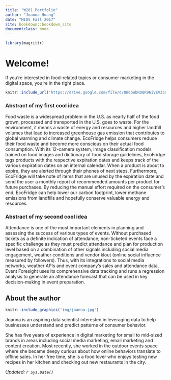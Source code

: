 ```yaml
---
title: "W201 Portfolio"
author: "Joanna Huang"
date: "MIDS Fall 2017"
site: bookdown::bookdown_site
documentclass: book
---
```


<!-- This won't be displayed but it will initialize your R session. Add any R libraries you need here. -->
```r
library(magrittr)
```


# Welcome!
If you're interested in food-related topics or consumer marketing in the digital space, you're in the right place.


<!-- Below this line is just examples of how you can embed video from Google Drive. First you have to enable sharing, then just get the object ID which is that long string between d/ and /preview and will also be appended to any sharing link you generate for your video. -->
<p>
```r
knitr::include_url('https://drive.google.com/file/d/0B6bobRDQR96iVEV3SXJJal9CczQ/preview')
```

### Abstract of my first cool idea

Food waste is a widespread problem in the U.S. as nearly half of the food grown, processed and transported in the U.S. goes to waste. For the environment, it means a waste of energy and resources and higher landfill volumes that lead to increased greenhouse gas emission that contributes to global warming and climate change. EcoFridge helps consumers reduce their food waste and become more conscious on their actual food consumption. With its 12-camera system, image classification models trained on food images and dictionary of food storage guidelines, EcoFridge tags products with the respective expiration dates and keeps track of the various expiration dates on an internal calendar. When a product is about to expire, they are alerted through their phones of next steps. Furthermore, EcoFridge will take note of items that are unused by the expiration date and send the user a monthly report of recommended amounts per product for future purchases. By reducing the manual effort required on the consumer’s end, EcoFridge can help lower our carbon footprint, lower methane emissions from landfills and hopefully conserve valuable energy and resources.

### Abstract of my second cool idea

Attendance is one of the most important elements in planning and assessing the success of various types of events. Without purchased tickets as a definite indication of attendance, non-ticketed events face a specific challenge as they must predict attendance and plan for production level based on a combination of other signals including social media engagement, weather conditions and vendor klout (online social influence measured by followers). Thus, with its integrations to social media networks, weather APIs and event company's sales and attendance data, Event Foresight uses its comprehensive data tracking and runs a regression analysis to generate an attendance forecast that can be used in key decision-making in event preparation.

## About the author

<!-- You can include images saved within your repo... -->
```r
knitr::include_graphics('img/joanna.jpg')
```
Joanna is an aspiring data scientist interested in leveraging data to help businesses understand and predict patterns of consumer behavior.

She has five years of experience in digital marketing for small to mid-sized brands in areas including social media marketing, email marketing and content creation. Most recently, she worked in the outdoor events space where she became deepy curious about how online behaviors translate to offline sales. In her free time, she is a food lover who enjoys testing new recipes in her kitchen and checking out new restaurants in the city.

*Updated: `r Sys.Date()`*
